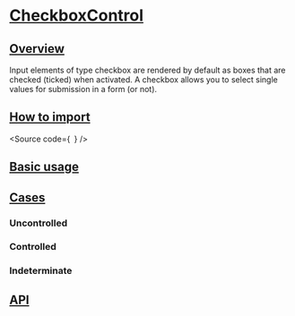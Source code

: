 

<Meta of={Stories} />

# [CheckboxControl](#checkboxcontrol)

## [Overview](#overview)

Input elements of type checkbox are rendered by default as boxes that are
checked (ticked) when activated. A checkbox allows you to select single
values for submission in a form (or not).

## [How to import](#how-to-import)

<Source
  code={`
`}
/>

## [Basic usage](#basic-usage)

<Canvas of={Stories.Base} />

## [Cases](#cases)

### Uncontrolled

<Canvas of={CaseStories.Uncontrolled} />

### Controlled

<Canvas of={CaseStories.Controlled} />

### Indeterminate

<Canvas of={CaseStories.Indeterminate} />

## [API](#api)

<ArgTypes of={Stories} />
